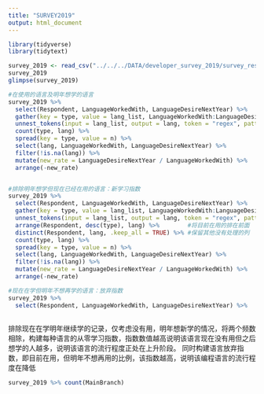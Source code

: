 ---
title: "SURVEY2019"
output: html_document
---

```{r 载入相关库}
library(tidyverse)
library(tidytext)
```

```{r 读入数据}
survey_2019 <- read_csv("../../../DATA/developer_survey_2019/survey_results_public.csv", col_names = TRUE)
survey_2019
glimpse(survey_2019)
```

```{r 编程语言使用}
#在使用的语言及明年想学的语言
survey_2019 %>% 
  select(Respondent, LanguageWorkedWith, LanguageDesireNextYear) %>% 
  gather(key = type, value = lang_list, LanguageWorkedWith:LanguageDesireNextYear) %>% 
  unnest_tokens(input = lang_list, output = lang, token = "regex", pattern = ";") %>% 
  count(type, lang) %>% 
  spread(key = type, value = n) %>% 
  select(lang, LanguageWorkedWith, LanguageDesireNextYear) %>% 
  filter(!is.na(lang)) %>% 
  mutate(new_rate = LanguageDesireNextYear / LanguageWorkedWith) %>% 
  arrange(-new_rate)


#排除明年想学但现在已经在用的语言：新学习指数
survey_2019 %>% 
  select(Respondent, LanguageWorkedWith, LanguageDesireNextYear) %>% 
  gather(key = type, value = lang_list, LanguageWorkedWith:LanguageDesireNextYear) %>% 
  unnest_tokens(input = lang_list, output = lang, token = "regex", pattern = ";") %>% 
  arrange(Respondent, desc(type), lang) %>%        #将目前在用的排在前面
  distinct(Respondent, lang, .keep_all = TRUE) %>% #保留其他没有处理的列
  count(type, lang) %>% 
  spread(key = type, value = n) %>% 
  select(lang, LanguageWorkedWith, LanguageDesireNextYear) %>% 
  filter(!is.na(lang)) %>% 
  mutate(new_rate = LanguageDesireNextYear / LanguageWorkedWith) %>% 
  arrange(-new_rate)

#现在在学但明年不想再学的语言：放弃指数
survey_2019 %>% 
  select(Respondent, LanguageWorkedWith, LanguageDesireNextYear) %>% 
  
```
排除现在在学明年继续学的记录，仅考虑没有用，明年想新学的情况，将两个频数相除，构建每种语言的从零学习指数，指数数值越高说明该语言现在没有用但之后想学的人越多，说明该语言的流行程度正处在上升阶段。
同时构建语言放弃指数，即目前在用，但明年不想再用的比例，该指数越高，说明该编程语言的流行程度在降低

```{r 分析主要变量}
survey_2019 %>% count(MainBranch)
```

